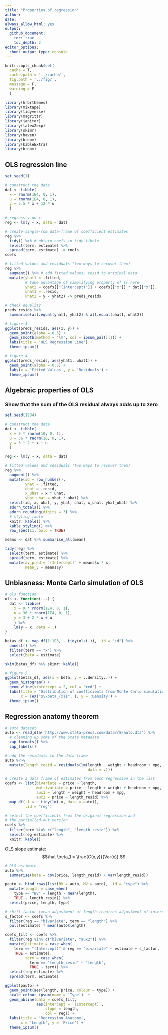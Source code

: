 ```yaml
---
title: "Properties of regression"
author:
date:
always_allow_html: yes
output:
  github_document:
    toc: true
    toc_depth: 2
editor_options: 
  chunk_output_type: console
---
```


<!-- README.md is generated from README.Rmd. Please edit that file -->

```r
knitr::opts_chunk$set(
  cache = T,
  cache.path = '../cache/',
  fig.path = '../fig/',
  message = F,
  warning = F
  )

library(hrbrthemes)
library(mixtape)
library(tidyverse)
library(magrittr)
library(janitor)
library(latex2exp)
library(skimr)
library(haven)
library(broom)
library(kableExtra)
library(broom)
```

## OLS regression line

```r

set.seed(1)

# construct the data
dat <- tibble(
  x = rnorm(1E4, 0, 1),
  u = rnorm(1E4, 0, 1),
  y = 5.5 * x + 12 * u
  )

# regress y on x 
reg <- lm(y ~ x, data = dat)

# create single-row data-frame of coefficient estimates
reg %>% 
  tidy() %>% # obtain coefs in tidy tibble
  select(term, estimate) %>% 
  spread(term, estimate) -> coefs
coefs 

# fitted values and residuals (two ways to recover them)
reg %>% 
  augment() %>% # add fitted values, resid to original data 
  mutate(yhat1 = .fitted,
         # take advantage of simplifying property of [[ here
         yhat2 = coefs[["(Intercept)"]] + coefs[["x"]] * dat[["x"]],
         uhat1 = .resid,
         uhat2 = y - yhat2) -> preds_resids

# check equality
preds_resids %>% 
  summarise(all.equal(yhat1, yhat2) & all.equal(uhat1, uhat2))
```



```r
# figure 3
ggplot(preds_resids, aes(x, y)) +
  geom_point(alpha = 0.5) +
  geom_smooth(method = 'lm', col = ipsum_pal()(1)) +
  labs(title = 'OLS Regression Line') +
  theme_ipsum()
```

```r
# figure 4
ggplot(preds_resids, aes(yhat1, uhat1)) +
  geom_point(alpha = 0.5) +
  labs(x = 'Fitted Values', y = 'Residuals') +
  theme_ipsum()
```

## Algebraic properties of OLS

### Show that the sum of the OLS residual always adds up to zero

```r

set.seed(1234)

# construct the data
dat <- tibble(
  x = 9 * rnorm(10, 0, 1),
  u = 36 * rnorm(10, 0, 1),
  y = 3 + 2 * x + u
  )

reg <- lm(y ~ x, data = dat)

# fitted values and residuals (two ways to recover them)
reg %>% 
  augment() %>% 
  mutate(id = row_number(),
         yhat = .fitted,
         uhat = .resid,
         x_uhat = x * uhat, 
         yhat_uhat = yhat * uhat) %>% 
  select(id, x, uhat, y, yhat, uhat, x_uhat, yhat_uhat) %>% 
  adorn_totals() %>% 
  adorn_rounding(digits = 3) %>% 
  # styling table
  knitr::kable() %>% 
  kable_styling() %>% 
  row_spec(11, bold = TRUE)
```

```r
means <- dat %>% summarise_all(mean)

tidy(reg) %>% 
  select(term, estimate) %>% 
  spread(term, estimate) %>% 
  mutate(av_pred = `(Intercept)` + means$x * x, 
         mean_y = means$y)
```

## Unbiasness: Monte Carlo simulation of OLS

```r

# ols function
ols <- function(...) {
  dat <- tibble(
    x = 9 * rnorm(1E4, 0, 1),
    u = 36 * rnorm(1E4, 0, 1),
    y = 3 + 2 * x + u
    ) %>% 
    lm(y ~ x, data = .)
}

betas_df <- map_df(1:1E3, ~ tidy(ols(.)), .id = "id") %>% 
  unnest() %>% 
  filter(term == "x") %>% 
  select(beta = estimate) 

skim(betas_df) %>% skimr::kable()

# figure 5
ggplot(betas_df, aes(x = beta, y = ..density..)) +
  geom_histogram() +
  geom_vline(xintercept = 2, col = "red") + 
  labs(title = "Distribution of coefficients from Monte Carlo simulation", 
       x = TeX("$\\beta_{x}$", ), y = 'Density') +
  theme_ipsum()
```


## Regression anatomy theorem

```r
# auto dataset
auto <- read_dta('http://www.stata-press.com/data/r8/auto.dta') %>% 
  # cleaning up some of the Stata metadata
  zap_formats() %>% 
  zap_labels() 

# add the residuals to the data frame 
auto %<>% 
  mutate(length_resid = residuals(lm(length ~ weight + headroom + mpg, 
                                     data = .)))

# create a data frame of estimates from each regression in the list
coefs <- list(bivariate = price ~ length,
              multivariate = price ~ length + weight + headroom + mpg,
              aux1 = length ~ weight + headroom + mpg,
              aux2 = price ~ length_resid) %>% 
  map_df(.f = ~ tidy(lm(.x, data = auto)), 
         .id = "reg") 

# select the coefficients from the original regression and 
# the partialled-out version
coefs %>% 
  filter(term %in% c("length", "length_resid")) %>% 
  select(reg:estimate) %>% 
  knitr::kable() 
```

OLS slope estimate: 
$$\hat \beta_1 = \frac{C(x,y)}{Var(x)} $$

```r
# OLS estimate 
auto %>% 
  summarise(beta = cov(price, length_resid) / var(length_resid))

pauto <- bind_rows(list(BV = auto, MV = auto), .id = "type") %>% 
  mutate(length = case_when(
    type == "BV" ~ length - mean(length), 
    TRUE ~ length_resid)) %>% 
  select(price, length, type)

# shift factor (mean adjustment of length requires adjustment of intercept)
s_factor <- coefs %>% 
  filter(reg == "bivariate", term == "length") %>% 
  pull(estimate) * mean(auto$length)
```

```r
coefs_filt <- coefs %>% 
  filter(reg %in% c("bivariate", "aux2")) %>% 
  mutate(estimate = case_when(
    term == "(Intercept)" & reg == "bivariate" ~ estimate + s_factor,
    TRUE ~ estimate),
         term = case_when(
           term == "length_resid" ~ "length",
           TRUE ~ term)) %>% 
  select(reg:estimate) %>% 
  spread(term, estimate) 

ggplot(pauto) + 
  geom_point(aes(length, price, colour = type)) + 
  scale_colour_ipsum(name = 'Type')  + 
  geom_abline(data = coefs_filt, 
              aes(intercept = `(Intercept)`, 
                  slope = length, 
                  col = reg)) + 
  labs(title = 'Regression Anatomy', 
       x = 'Length', y = 'Price') +
  theme_ipsum() 
```
